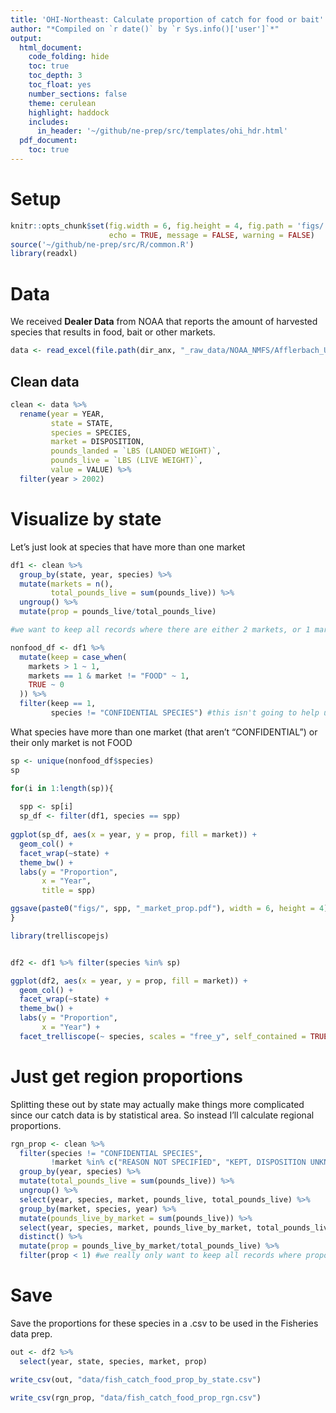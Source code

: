 ```yaml
---
title: 'OHI-Northeast: Calculate proportion of catch for food or bait'
author: "*Compiled on `r date()` by `r Sys.info()['user']`*"
output: 
  html_document:
    code_folding: hide
    toc: true
    toc_depth: 3
    toc_float: yes
    number_sections: false
    theme: cerulean
    highlight: haddock
    includes: 
      in_header: '~/github/ne-prep/src/templates/ohi_hdr.html'
  pdf_document:
    toc: true
---
```


# Setup

```r
knitr::opts_chunk$set(fig.width = 6, fig.height = 4, fig.path = 'figs/',
                      echo = TRUE, message = FALSE, warning = FALSE)
source('~/github/ne-prep/src/R/common.R')
library(readxl)
```

# Data

We received **Dealer Data** from NOAA that reports the amount of harvested species that results in food, bait or other markets.

```r
data <- read_excel(file.path(dir_anx, "_raw_data/NOAA_NMFS/Afflerbach_UCSB_Dealer Data All Species_MAR 2019.xlsx"))

```

## Clean data

```r
clean <- data %>%
  rename(year = YEAR,
         state = STATE,
         species = SPECIES,
         market = DISPOSITION,
         pounds_landed = `LBS (LANDED WEIGHT)`,
         pounds_live = `LBS (LIVE WEIGHT)`,
         value = VALUE) %>%
  filter(year > 2002)
```

# Visualize by state

Let's just look at species that have more than one market

```r
df1 <- clean %>%
  group_by(state, year, species) %>%
  mutate(markets = n(),
         total_pounds_live = sum(pounds_live)) %>%
  ungroup() %>%
  mutate(prop = pounds_live/total_pounds_live) 

#we want to keep all records where there are either 2 markets, or 1 market but market != "FOOD"

nonfood_df <- df1 %>%
  mutate(keep = case_when(
    markets > 1 ~ 1,
    markets == 1 & market != "FOOD" ~ 1,
    TRUE ~ 0
  )) %>%
  filter(keep == 1,
         species != "CONFIDENTIAL SPECIES") #this isn't going to help us
```
What species have more than one market (that aren't "CONFIDENTIAL") or their only market is not FOOD

```r
sp <- unique(nonfood_df$species)
sp
```

```r

for(i in 1:length(sp)){
  
  spp <- sp[i]
  sp_df <- filter(df1, species == spp)
  
ggplot(sp_df, aes(x = year, y = prop, fill = market)) +
  geom_col() +
  facet_wrap(~state) +
  theme_bw() +
  labs(y = "Proportion",
       x = "Year",
       title = spp)

ggsave(paste0("figs/", spp, "_market_prop.pdf"), width = 6, height = 4)
}
```

```r
library(trelliscopejs)


df2 <- df1 %>% filter(species %in% sp)

ggplot(df2, aes(x = year, y = prop, fill = market)) +
  geom_col() +
  facet_wrap(~state) +
  theme_bw() +
  labs(y = "Proportion",
       x = "Year") +
  facet_trelliscope(~ species, scales = "free_y", self_contained = TRUE, width = 600, height = 400)
```


# Just get region proportions

Splitting these out by state may actually make things more complicated since our catch data is by statistical area. So instead I'll calculate regional proportions.

```r
rgn_prop <- clean %>%
  filter(species != "CONFIDENTIAL SPECIES",
         !market %in% c("REASON NOT SPECIFIED", "KEPT, DISPOSITION UNKNOWN", "REASON NOT SPECIFIED", "UNKNOWN")) %>%
  group_by(year, species) %>%
  mutate(total_pounds_live = sum(pounds_live)) %>%
  ungroup() %>%
  select(year, species, market, pounds_live, total_pounds_live) %>%
  group_by(market, species, year) %>%
  mutate(pounds_live_by_market = sum(pounds_live)) %>%
  select(year, species, market, pounds_live_by_market, total_pounds_live) %>%
  distinct() %>%
  mutate(prop = pounds_live_by_market/total_pounds_live) %>%
  filter(prop < 1) #we really only want to keep all records where proportion is less than 1
```


# Save

Save the proportions for these species in a .csv to be used in the Fisheries data prep.

```r
out <- df2 %>%
  select(year, state, species, market, prop) 

write_csv(out, "data/fish_catch_food_prop_by_state.csv")

write_csv(rgn_prop, "data/fish_catch_food_prop_rgn.csv")
```









